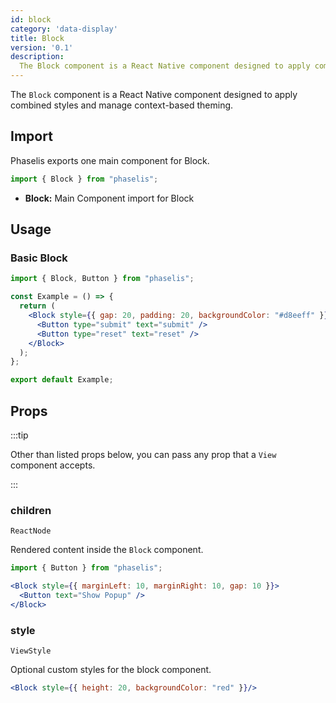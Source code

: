 ```yaml
---
id: block
category: 'data-display'
title: Block
version: '0.1'
description:
  The Block component is a React Native component designed to apply combined styles and manage context-based theming.
---
```


The `Block` component is a React Native component designed to apply combined styles and manage context-based theming.

## Import

Phaselis exports one main component for Block.

```js
import { Block } from "phaselis";
```

- **Block:** Main Component import for Block

## Usage

### Basic Block

```jsx
import { Block, Button } from "phaselis";

const Example = () => {
  return (
    <Block style={{ gap: 20, padding: 20, backgroundColor: "#d8eeff" }}>
      <Button type="submit" text="submit" />
      <Button type="reset" text="reset" />
    </Block>
  );
};

export default Example;
```

## Props

:::tip

Other than listed props below, you can pass any prop that a `View` component accepts.

:::

### children
`ReactNode`

Rendered content inside the `Block` component.

```jsx
import { Button } from "phaselis";
```
```jsx
<Block style={{ marginLeft: 10, marginRight: 10, gap: 10 }}>
  <Button text="Show Popup" />
</Block>
```

### style
`ViewStyle`

Optional custom styles for the block component.

```jsx
<Block style={{ height: 20, backgroundColor: "red" }}/>
```


